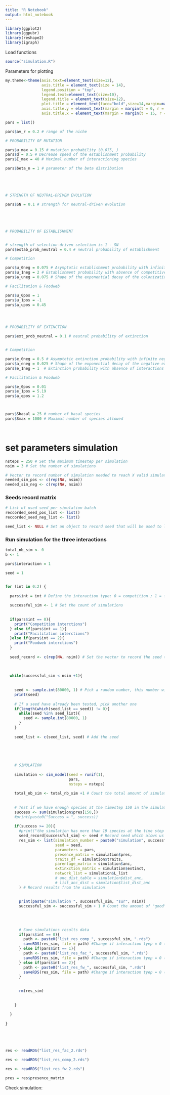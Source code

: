 ```yaml
---
title: "R Notebook"
output: html_notebook
---
```




```r
library(ggplot2)
library(ggpubr)
library(reshape2)
library(igraph)
```


Load functions

```r
source("simulation.R")
```

Parameters for plotting

```r
my.theme<-theme(axis.text=element_text(size=12),
                axis.title = element_text(size = 14),
                legend.position = "top",
                legend.text=element_text(size=10),
                legend.title = element_text(size=12),
                plot.title = element_text(face="bold",size=14,margin=margin(0,0,20,0),hjust = 0.5),
                axis.title.y = element_text(margin = margin(t = 0, r = 15, b = 0, l = 0)),
                axis.title.x = element_text(margin = margin(t = 15, r = 0, b = 0, l = 0)))
```




```r

pars = list()

pars$av_r = 0.2 # range of the niche

# PROBABILITY OF MUTATION

pars$u_max = 0.15 # mutation probability (0.075, )
pars$d = 0.5 # Decrease speed of the establishment probability
pars$I_max = 40 # Maximal number of interactioning species

pars$beta_n = 1 # parameter of the beta distribution 





# STRENGTH OF NEUTRAL-DRIVEN EVOLUTION

pars$SN = 0.1 # strength for neutral-driven evolution





# PROBABILITY OF ESTABLISHMENT


# strength of selection-driven selection is 1 - SN
pars$estab_prob_neutral = 0.4 # neutral probability of establishment

# Competition

pars$u_0neg = 0.075 # Asymptotic establishment probability with infinite competitive interactions
pars$u_1neg = 2 # Establishment probability with absence of competitive interactions
pars$a_uneg = 0.075 # Shape of the exponential decay of the colonization - interaction relationship

# Facilitation & Foodweb

pars$u_0pos = 1  
pars$u_1pos = -1 
pars$a_upos = 0.45 




# PROBABILITY OF EXTINCTION

pars$ext_prob_neutral = 0.1 # neutral probability of extinction


# Competition

pars$e_0neg = 0.5 # Asymptotic extinction probability with infinite negative interactions
pars$a_eneg = 0.025 # Shape of the exponential decay of the negative extinction - interaction relationship
pars$e_1neg = 1  # Extinction probability with absence of interactions

# Facilitation & Foodweb

pars$e_0pos = 0.01 
pars$e_1pos = 5.19 
pars$a_epos = 1.2 



pars$Sbasal = 25 # number of basal species
pars$Smax = 1000 # Maximal number of species allowed




```


# set parameters simulation

```r
nsteps = 250 # Set the maximum timestep per simulation
nsim = 3 # Set the number of simulations

# Vector to record number of simulation needed to reach X valid simulations
needed_sim_pos <- c(rep(NA, nsim))
needed_sim_neg <- c(rep(NA, nsim))
```

### Seeds record matrix

```r
# List of used seed per simulation batch
reccorded_seed_pos_list <- list()
reccorded_seed_neg_list <- list()

seed_list <- NULL # Set an object to record seed that will be used to launch simulations

```


### Run simulation for the three interactions




```r

total_nb_sim <- 0
b <- 1

pars$interaction = 1

seed = 1


for (int in 0:2) {
  
  pars$int = int # Define the interaction type: 0 = competition ; 1 = facilitation
  
  successful_sim <- 1 # Set the count of simulations
  
  
  if(pars$int == 0){
    print("Competition interctions")
  } else if(pars$int == 1){
    print("Facilitation interctions")
  }else if(pars$int == 2){
    print("Foodweb interctions")
  }
  
  seed_record <- c(rep(NA, nsim)) # Set the vector to record the seed that have been used
  
  
  
  while(successful_sim < nsim +1){
    
    
    seed <- sample.int(80000, 1) # Pick a random number, this number will be the seed for one simulation
    print(seed)
    
    # If a seed have already been tested, pick another one
    if(length(which(seed_list == seed)) != 0){
      while(seed %in% seed_list){
        seed <- sample.int(80000, 1)
      }
    }
    
    seed_list <- c(seed_list, seed) # Add the seed
    
    
    
    
    
    # SIMULATION
    
    simulation <- sim_model(seed = runif(1), 
                            pars, 
                            nsteps = nsteps)
    
    total_nb_sim <- total_nb_sim +1 # Count the total amount of simulations
    
    
    # Test if we have enough species at the timestep 150 in the simulation
    success <- sum(simulation$pres[150,])
    #print(paste0("Success = ", success))
    
    if(success >= 20){
      #print("the simulation has more than 19 species at the time step 150")
      seed_record[successful_sim] <- seed # Record seed which alows us to have "good" simulation
      res_sim <- list(simulation_number = paste0("simulation", successful_sim), 
                      seed = seed,
                      parameters = pars, 
                      presence_matrix = simulation$pres, 
                      traits_df = simulation$traits,
                      parentage_matrix = simulation$anc,
                      extinxction_matrix = simulation$extinct, 
                      network_list = simulation$L_list
                      # anc_dist_table = simulation$dist_anc, 
                      # list_anc_dist = simulation$list_dist_anc
      ) # Record results from the simulation
      
      
      print(paste("simulation ", successful_sim, "sur", nsim))
      successful_sim <- successful_sim + 1 # Count the amount of "good" simulations
      
      
      
      
      # Save simulations results data
      if(pars$int == 0){
        path <- paste0("list_res_comp_", successful_sim, ".rds")
        saveRDS(res_sim, file = path) #Change if interaction tyep = 0 (competition)
      } else if(pars$int == 1){
        path <- paste0("list_res_fac_", successful_sim, ".rds")
        saveRDS(res_sim, file = path) #Change if interaction tyep = 0 (competition)
      } else if(pars$int == 2){
        path <- paste0("list_res_fw_", successful_sim, ".rds")
        saveRDS(res_sim, file = path) #Change if interaction tyep = 0 (competition)
      }
      
      
      rm(res_sim)
      
      
    }
    
  }
  
}






```




```r
res <- readRDS("list_res_fac_2.rds")

res <- readRDS("list_res_comp_2.rds")

res <- readRDS("list_res_fw_2.rds")

pres = res$presence_matrix

```


Check simulation: